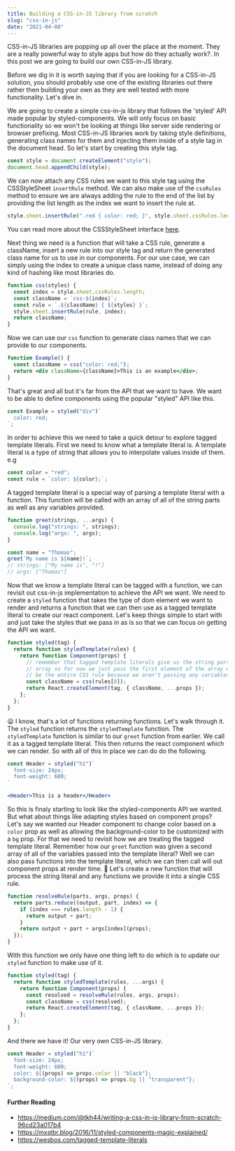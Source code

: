 ```yaml
---
title: Building a CSS-in-JS library from scratch
slug: "css-in-js"
date: "2021-04-08"
---
```


CSS-in-JS libraries are popping up all over the place at the moment. They are a
really powerful way to style apps but how do they actually work?. In this post
we are going to build our own CSS-in-JS library.

Before we dig in it is worth saying that if you are looking for a CSS-in-JS
solution, you should probably use one of the existing libraries out there rather
then building your own as they are well tested with more functionality. Let's
dive in.

We are going to create a simple css-in-js library that follows the 'styled' API
made popular by styled-components. We will only focus on basic functionality so
we won't be looking at things like server side rendering or browser prefixing.
Most CSS-in-JS libraries work by taking style definitions, generating class
names for them and injecting them inside of a style tag in the document head. So
let's start by creating this style tag.

```js
const style = document.createElement("style");
document.head.appendChild(style);
```

We can now attach any CSS rules we want to this style tag using the
CSSStyleSheet `insertRule` method. We can also make use of the `cssRules` method
to ensure we are always adding the rule to the end of the list by providing the
list length as the index we want to insert the rule at.

```js
style.sheet.insertRule(".red { color: red; }", style.sheet.cssRules.length);
```

You can read more about the CSSStyleSheet interface
[here](https://developer.mozilla.org/en-US/docs/Web/API/CSSStyleSheet).

Next thing we need is a function that will take a CSS rule, generate a
className, insert a new rule into our style tag and return the generated class
name for us to use in our components. For our use case, we can simply using the
index to create a unique class name, instead of doing any kind of hashing like
most libraries do.

```js
function css(styles) {
  const index = style.sheet.cssRules.length;
  const className = `css-${index}`;
  const rule = `.${className} { ${styles} }`;
  style.sheet.insertRule(rule, index);
  return className;
}
```

Now we can use our `css` function to generate class names that we can provide to
our components.

```jsx
function Example() {
  const className = css("color: red;");
  return <div className={className}>This is an example</div>;
}
```

That's great and all but it's far from the API that we want to have. We want to
be able to define components using the popular "styled" API like this.

```js
const Example = styled("div")`
  color: red;
`;
```

In order to achieve this we need to take a quick detour to explore tagged
template literals. First we need to know what a template literal is. A template
literal is a type of string that allows you to interpolate values inside of
them. e.g

```js
const color = "red";
const rule = `color: ${color};`;
```

A tagged template literal is a special way of parsing a template literal with a
function. This function will be called with an array of all of the string parts
as well as any variables provided.

```js
function greet(strings, ...args) {
  console.log("strings: ", strings);
  console.log("args: ", args);
}

const name = "Thomas";
greet`My name is ${name}!`;
// strings: ["My name is", "!"]
// args: ["Thomas"]
```

Now that we know a template literal can be tagged with a function, we can
revisit out css-in-js implementation to achieve the API we want. We need to
create a `styled` function that takes the type of dom element we want to render
and returns a function that we can then use as a tagged template literal to
create our react component. Let's keep things simple to start with and just take
the styles that we pass in as is so that we can focus on getting the API we
want.

```js
function styled(tag) {
  return function styledTemplate(rules) {
    return function Component(props) {
      // remember that tagged template literals give us the string parts as an
      // array so for now we just pass the first element of the array which will
      // be the entire CSS rule because we aren't passing any variables.
      const className = css(rules[0]);
      return React.createElement(tag, { className, ...props });
    };
  };
}
```

😦 I know, that's a lot of functions returning functions. Let's walk through it.
The `styled` function returns the `styledTemplate` function. The
`styledTemplate` function is similar to our `greet` function from earlier. We
call it as a tagged template literal. This then returns the react component
which we can render. So with all of this in place we can do do the following.

```jsx
const Header = styled("h1")`
  font-size: 24px;
  font-weight: 600;
`

<Header>This is a header</Header>
```

So this is finaly starting to look like the styled-components API we wanted. But
what about things like adapting styles based on component props? Let's say we
wanted our Header component to change color based on a `color` prop as well as
allowing the background-color to be customized with a `bg` prop. For that we
need to revisit how we are treating the tagged template literal. Remember how
our `greet` function was given a second array of all of the variables passed
into the template literal? Well we can also pass functions into the template
literal, which we can then call will out component props at render time. 🤯
Let's create a new function that will process the string literal and any
functions we provide it into a single CSS rule.

```jsx
function resolveRule(parts, args, props) {
  return parts.reduce((output, part, index) => {
    if (index === rules.length - 1) {
      return output + part;
    }
    return output + part + args[index](props);
  });
}
```

With this function we only have one thing left to do which is to update our
`styled` function to make use of it.

```js
function styled(tag) {
  return function styledTemplate(rules, ...args) {
    return function Component(props) {
      const resolved = resolveRule(rules, args, props);
      const className = css(resolved);
      return React.createElement(tag, { className, ...props });
    };
  };
}
```

And there we have it! Our very own CSS-in-JS library.

```jsx
const Header = styled("h1")`
  font-size: 24px;
  font-weight: 600;
  color: ${(props) => props.color || "black"};
  background-color: ${(props) => props.bg || "transparent"};
`;
```

#### Further Reading

- https://medium.com/@tkh44/writing-a-css-in-js-library-from-scratch-96cd23a017b4
- https://mxstbr.blog/2016/11/styled-components-magic-explained/
- https://wesbos.com/tagged-template-literals
